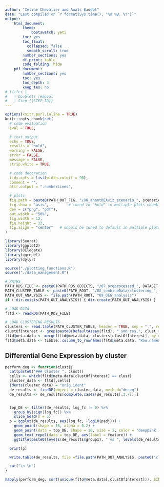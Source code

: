 ```yaml
---
author: "Céline Chevalier and Anaı̈s Baudot"
date: "Last compiled on `r format(Sys.time(), '%d %B, %Y')`"
output:
    html_document:
        theme:
            bootswatch: yeti
        toc: yes
        toc_float:
          collapsed: false
          smooth_scroll: true
        number_sections: yes
        df_print: kable
        code_folding: hide
    pdf_document:
        number_sections: yes
        toc: yes
        toc_depth: 3
        keep_tex: no
# title: |
#   | Doublets removal
#   | Step {{STEP_ID}}
---
```


<!-- Javascript for zooming on figures (adapted from: https://stackoverflow.com/questions/40401680) -->

<!-- Jquery import conflicts with DT::datatable so needs to be commented here -->
<!-- <script src = "https://ajax.googleapis.com/ajax/libs/jquery/3.1.1/jquery.min.js"></script> -->

<style>
.zoomDiv {
  display: none;  
  position: fixed;
  top: 50%;
  left: 50%;
  z-index: 50;
  transform: translate(-50%, -50%);
  background-color: #FFFFFF;
  box-shadow: 0px 0px 50px #888888;
  width: fit-content;
  max-width: 90%;
  max-height: 90%;
  overflow: auto;
}

.zoomImg {
  width: 150%;
}
</style>

<script type = "text/javascript">
  $(document).ready(function() {
    $("body").prepend("<div class = \"zoomDiv\"><img src = \"\" class = \"zoomImg\"></div>");
    // onClick for all img except the zoomed one and link ones (filter)
    // use "img.zoom" and out.extra = "class = \"zoom\"" in chunk to specify manually which chunk images can be zoomed
    $("img:not(.zoomImg)").filter(":not(a *)").click(function() {
      $(".zoomImg").attr("src", $(this).attr("src"));
      $(".zoomDiv").show();
    })
    // onClick function for hiding div
    $("img.zoomImg").click(function() {
      $(".zoomDiv").hide();
    })
  })
</script>


```r
options(knitr.purl.inline = TRUE)
knitr::opts_chunk$set(
  # code evaluation
  eval = TRUE,

  # text output
  echo = TRUE,
  results = "hold",
  warning = FALSE,
  error = FALSE,
  message = FALSE,
  strip.white = TRUE,

  # code decoration
  tidy.opts = list(width.cutoff = 90),
  comment = "",
  attr.output = ".numberLines",

  # plots
  fig.path = paste0(PATH_OUT_FIG, "/06_annotDEAviz_scenario_", scenario, "_"),
  fig.show = "asis",         # tuned to "hold" in multiple plots chunk
  dev = c("png", "pdf"),
  out.width = "50%",
  fig.width = 12,
  fig.height = 12,
  fig.align = "center"   # should be tuned to default in multiple plots chunk
)
```

```r
library(Seurat)
library(ggplot2)
library(DElegate)
library(ggrepel)
library(dplyr)

source("./plotting_functions.R")
source("./data_management.R")
```

```r
# PATHS
PATH_RDS_FILE <- paste0(PATH_RDS_OBJECTS, "/07_preprocessed_", DATASET, "_scenario.", scenario, ".rds")
PATH_CLUSTER_TABLE <- paste0(PATH_ROOT, "/08_combineData/clustering_", DATASET, "_scenario.", scenario, "_meth.", clust_meth, "_res.", clust_res, ".csv")
PATH_OUT_ANALYSIS <- file.path(PATH_ROOT, "09_DEG_analysis")
if (!dir.exists(PATH_OUT_ANALYSIS)) { dir.create(PATH_OUT_ANALYSIS) }
```


```r
# LOAD DATA
fltd <- readRDS(PATH_RDS_FILE)

# LOAD CLUSTERING RESULTS
clusters <- read.table(PATH_CLUSTER_TABLE, header = TRUE, sep = ",", row.names = "cellIDs")
clustOfInterest <- grep(paste0(DefaultAssay(fltd), "_snn_res.", clust_res), names(clusters), value = TRUE)
fltd@meta.data <- merge(fltd@meta.data, clusters[clustOfInterest], by = 'row.names')
fltd@meta.data <- tibble::column_to_rownames(fltd@meta.data, "Row.names")
```

## Differential Gene Expression by cluster {.tabset .tabset-pills .tabset-fade}

```r
perform_deg <- function(clust){
  cat(paste0("### Cluster ", clust))
  cells <- which(fltd@meta.data[clustOfInterest] == clust)
  cluster_data <- fltd[,cells]
  Idents(cluster_data) = "orig.ident"
  de_results <- findDE(object = cluster_data, method="deseq")
  de_results <- de_results[complete.cases(de_results[,3:7]),]


  top_DE <- filter(de_results, log_fc != 0) %>%
    group_by(sign(log_fc)) %>%
    slice_head(n = 5)
  p = ggplot(de_results, aes(log_fc, -log10(padj))) +
    geom_point(shape = 16, alpha = 0.2) +
    geom_point(data = top_DE, shape = 16, size = 2, color = 'deeppink') +
    geom_text_repel(data = top_DE, aes(label = feature)) +
    ggtitle(paste0(levels(de_results$group1), " vs ", levels(de_results$group2), " for cluster ", clust))

  print(p)

  write.table(de_results, file =file.path(PATH_OUT_ANALYSIS, paste0("cluster_", clust, "_DEG_", levels(de_results$group1), "_vs_", levels(de_results$group2), ".csv")), col.names = TRUE, row.names = FALSE, sep = ",")

  cat("\n \n")
}

mapply(perform_deg, sort(unique(fltd@meta.data[,clustOfInterest])), SIMPLIFY = FALSE)
```